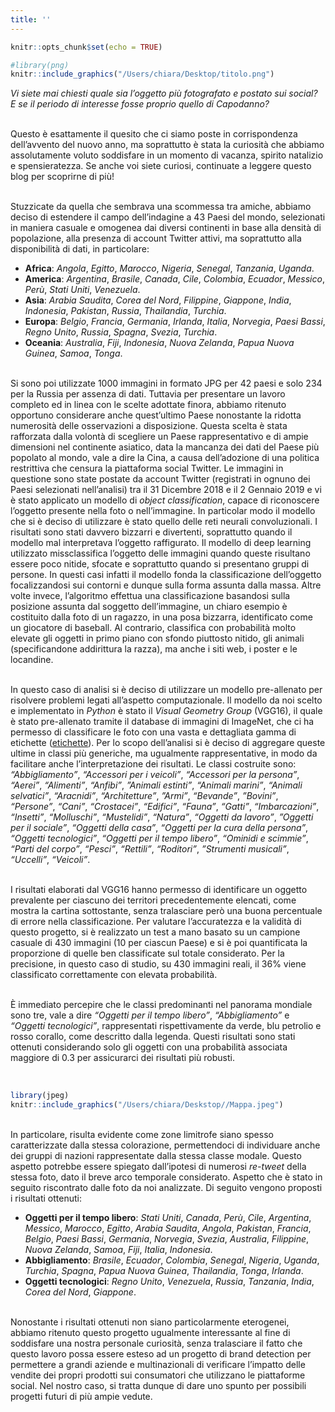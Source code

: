 ```yaml
---
title: ''
---
```


```r
knitr::opts_chunk$set(echo = TRUE)
```

```r
#library(png)
knitr::include_graphics("/Users/chiara/Desktop/titolo.png")
```

*Vi siete mai chiesti quale sia l’oggetto più fotografato e postato sui social? E se il periodo di interesse fosse proprio quello di Capodanno?*  

<br />
Questo è esattamente il quesito che ci siamo poste in corrispondenza dell’avvento del nuovo anno, ma soprattutto è stata la curiosità che abbiamo assolutamente voluto soddisfare in un momento di vacanza, spirito natalizio e spensieratezza. Se anche voi siete curiosi, continuate a leggere questo blog per scoprirne di più!


<br />
Stuzzicate da quella che sembrava una scommessa tra amiche, abbiamo deciso di estendere il campo dell’indagine a 43 Paesi del mondo, selezionati in maniera casuale e omogenea dai diversi continenti in base alla densità di popolazione, alla presenza di account Twitter attivi, ma soprattutto alla disponibilità di dati, in particolare:

* **Africa**: *Angola*, *Egitto*, *Marocco*, *Nigeria*, *Senegal*, *Tanzania*, *Uganda*.
* **America**: *Argentina*, *Brasile*, *Canada*, *Cile*, *Colombia*, *Ecuador*, *Messico*, *Perù*, *Stati Uniti*, *Venezuela*.
* **Asia**: *Arabia Saudita*, *Corea del Nord*, *Filippine*, *Giappone*, *India*, *Indonesia*, *Pakistan*, *Russia*, *Thailandia*, *Turchia*.
* **Europa**: *Belgio*, *Francia*, *Germania*, *Irlanda*, *Italia*, *Norvegia*, *Paesi Bassi*, *Regno Unito*, *Russia*, *Spagna*, *Svezia*, *Turchia*.
* **Oceania**: *Australia*, *Fiji*, *Indonesia*, *Nuova Zelanda*, *Papua Nuova Guinea*, *Samoa*, *Tonga*.  

<br />
Si sono poi utilizzate 1000 immagini in formato JPG per 42 paesi e solo 234 per la Russia per assenza di dati. Tuttavia per presentare un lavoro completo ed in linea con le scelte adottate finora, abbiamo ritenuto opportuno considerare anche quest'ultimo Paese nonostante la ridotta numerosità delle osservazioni a disposizione. Questa scelta è stata rafforzata dalla volontà di scegliere un Paese rappresentativo e di ampie dimensioni nel continente asiatico, data la mancanza dei dati del Paese più popolato al mondo, vale a dire la Cina, a causa dell’adozione di una politica restrittiva che censura la piattaforma social Twitter. Le immagini in questione sono state postate da account Twitter (registrati in ognuno dei Paesi selezionati nell’analisi) tra il 31 Dicembre 2018 e il 2 Gennaio 2019 e vi è stato applicato un modello di *object classification*, capace di riconoscere l’oggetto presente nella foto o nell'immagine. In particolar modo il modello che si è deciso di utilizzare è stato quello delle reti neurali convoluzionali. I risultati sono stati davvero bizzarri e divertenti, soprattutto quando il modello mal interpretava l’oggetto raffigurato. Il modello di deep learning utilizzato missclassifica l’oggetto delle immagini quando queste risultano essere poco nitide, sfocate e soprattutto quando si presentano gruppi di persone. In questi casi infatti il modello fonda la classificazione dell’oggetto focalizzandosi sui contorni e dunque sulla forma assunta dalla massa. Altre volte invece, l’algoritmo effettua una classificazione basandosi sulla posizione assunta dal soggetto dell’immagine, un chiaro esempio è costituito dalla foto di un ragazzo, in una posa bizzarra, identificato come un giocatore di baseball.  Al contrario, classifica con probabilità molto elevate gli oggetti in primo piano con sfondo piuttosto nitido, gli animali (specificandone addirittura la razza), ma anche i siti web, i poster e le locandine.

<br />
In questo caso di analisi si è deciso di utilizzare un modello pre-allenato per risolvere problemi legati all’aspetto computazionale. Il modello da noi scelto e implementato in *Python* è stato il *Visual Geometry Group* (VGG16), il quale è stato pre-allenato tramite il database di immagini di ImageNet, che ci ha permesso di classificare le foto con una vasta e dettagliata gamma di etichette ([etichette](https://s3.amazonaws.com/outcome-blog/imagenet/labels.json)). Per lo scopo dell'analisi si è deciso di aggregare queste ultime in classi più generiche, ma ugualmente rappresentative, in modo da facilitare anche l’interpretazione dei risultati. Le classi costruite sono: *“Abbigliamento”*, *“Accessori per i veicoli”*, *“Accessori per la persona”*, *“Aerei”*, *“Alimenti”*, *“Anfibi”*, *”Animali estinti”*, *“Animali marini”*, *“Animali selvatici”*, *“Aracnidi”*, *“Architetture”*, *”Armi”*, *“Bevande”*, *”Bovini”*, *“Persone”*, *“Cani”*, *“Crostacei”*, *“Edifici”*, *“Fauna”*, *“Gatti”*, *“Imbarcazioni”*, *“Insetti”*, *“Molluschi”*, *“Mustelidi”*, *“Natura”*, *“Oggetti da lavoro”*, *”Oggetti per il sociale”*, *“Oggetti della casa”*, *“Oggetti per la cura della persona”*, *“Oggetti tecnologici”*, *“Oggetti per il tempo libero”*, *“Ominidi e scimmie”*, *“Parti del corpo”*, *“Pesci”*, *“Rettili”*, *“Roditori”*, *”Strumenti musicali”*, *“Uccelli”*, *“Veicoli”*.  

<br />
I risultati elaborati dal VGG16 hanno permesso di identificare un oggetto prevalente per ciascuno dei territori precedentemente elencati, come mostra la cartina sottostante, senza tralasciare però una buona percentuale di errore nella classificazione. Per valutare l’accuratezza e la validità di questo progetto, si è realizzato un test a mano basato su un campione casuale di 430 immagini (10 per ciascun Paese) e si è poi quantificata la proporzione di quelle ben classificate sul totale considerato. Per la precisione, in questo caso di studio, su 430 immagini reali, il 36% viene classificato correttamente con elevata probabilità.  

<br />
È immediato percepire che le classi predominanti nel panorama mondiale sono tre, vale a dire *“Oggetti per il tempo libero”*, *“Abbigliamento”* e *“Oggetti tecnologici”*, rappresentati rispettivamente da verde, blu petrolio e rosso corallo, come descritto dalla legenda. Questi risultati sono stati ottenuti considerando solo gli oggetti con una probabilità associata maggiore di 0.3 per assicurarci dei risultati più robusti.  

<br />
```r
library(jpeg)
knitr::include_graphics("/Users/chiara/Deskstop//Mappa.jpeg")
```

<br />
In particolare, risulta evidente come zone limitrofe siano spesso caratterizzate dalla stessa colorazione, permettendoci di individuare anche dei gruppi di nazioni rappresentate dalla stessa classe modale. Questo aspetto potrebbe essere spiegato dall’ipotesi di numerosi *re-tweet* della stessa foto, dato il breve arco temporale considerato. Aspetto che è stato in seguito riscontrato dalle foto da noi analizzate. Di seguito vengono proposti i risultati ottenuti:  

* **Oggetti per il tempo libero**: *Stati Uniti*, *Canada*, *Perù*, *Cile*, *Argentina*, *Messico*, *Marocco*, *Egitto*, *Arabia Saudita*, *Angola*, *Pakistan*, *Francia*, *Belgio*, *Paesi Bassi*, *Germania*, *Norvegia*, *Svezia*, *Australia*, *Filippine*, *Nuova Zelanda*, *Samoa*, *Fiji*, *Italia*, *Indonesia*.
* **Abbigliamento**: *Brasile*, *Ecuador*, *Colombia*, *Senegal*, *Nigeria*, *Uganda*, *Turchia*, *Spagna*, *Papua Nuova Guinea*, *Thailandia*, *Tonga*, *Irlanda*.
* **Oggetti tecnologici**: *Regno Unito*, *Venezuela*, *Russia*, *Tanzania*, *India*, *Corea del Nord*, *Giappone*.  

<br />
Nonostante i risultati ottenuti non siano particolarmente eterogenei, abbiamo ritenuto questo progetto ugualmente interessante al fine di soddisfare una nostra personale curiosità, senza tralasciare il fatto che questo lavoro possa essere esteso ad un progetto di brand detection per permettere a grandi aziende e multinazionali di verificare l’impatto delle vendite dei propri prodotti sui consumatori che utilizzano le piattaforme social. Nel nostro caso, si tratta dunque di dare uno spunto per possibili progetti futuri di più ampie vedute.


